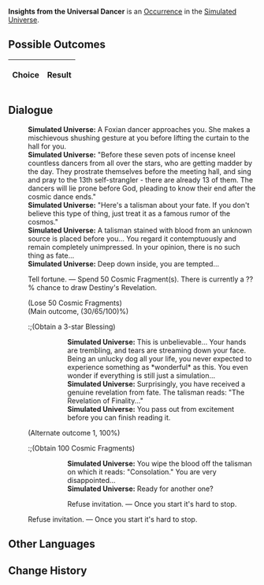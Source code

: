 {{Simulated Universe Event Infobox
|title         = Insights from the Universal Dancer
|image         = Random Event Profiteer.png
|type          =
|domains_su    = Occurrence
|domains_ext   = Occurrence
|domains_swarm = 
|domains_gng   = 
|requirements  =
|prev          = 
|next          = 
|indexRewards  =
|characters    = 
}}
'''Insights from the Universal Dancer''' is an [[Simulated Universe/Occurrence|Occurrence]] in the [[Simulated Universe]].

==Possible Outcomes==
{| class="article-table"
!Choice
!Result

|}

<!--
==Gameplay Notes==

-->
==Dialogue==
{{Dialogue Start}}
:'''Simulated Universe:''' A Foxian dancer approaches you. She makes a mischievous shushing gesture at you before lifting the curtain to the hall for you.
:'''Simulated Universe:''' "Before these seven pots of incense kneel countless dancers from all over the stars, who are getting madder by the day. They prostrate themselves before the meeting hall, and sing and pray to the 13th self-strangler - there are already 13 of them. The dancers will lie prone before God, pleading to know their end after the cosmic dance ends."
:'''Simulated Universe:''' "Here's a talisman about your fate. If you don't believe this type of thing, just treat it as a famous rumor of the cosmos."
:'''Simulated Universe:''' A talisman stained with blood from an unknown source is placed before you... You regard it contemptuously and remain completely unimpressed. In your opinion, there is no such thing as fate...
:'''Simulated Universe:''' Deep down inside, you are tempted...
:{{DIcon|Star}} Tell fortune. &mdash; Spend 50 Cosmic Fragment(s). There is currently a ??% chance to draw Destiny's Revelation.
:;(Lose 50 Cosmic Fragments)
:;(Main outcome, (30/65/100)%)
::;(Obtain a 3-star Blessing)
:::'''Simulated Universe:''' This is unbelievable... Your hands are trembling, and tears are streaming down your face. Being an unlucky dog all your life, you never expected to experience something as *wonderful* as this. You even wonder if everything is still just a simulation...
:::'''Simulated Universe:''' Surprisingly, you have received a genuine revelation from fate. The talisman reads: "The Revelation of Finality..."
:::'''Simulated Universe:''' You pass out from excitement before you can finish reading it.
:;(Alternate outcome 1, 100%)
::;(Obtain 100 Cosmic Fragments)
:::'''Simulated Universe:''' You wipe the blood off the talisman on which it reads: "Consolation." You are very disappointed...
:::'''Simulated Universe:''' Ready for another one?
:::{{DIcon|Star}} Refuse invitation. &mdash; Once you start it's hard to stop.
:{{DIcon|Star}} Refuse invitation. &mdash; Once you start it's hard to stop.
{{Dialogue End}}

==Other Languages==
{{Other Languages
|en   = Insights from the Universal Dancer
|zhs  = 寰宇舞者的启示
|zht  = 寰宇舞者的啟示
|ja   = {{Rubi|世界|せかい}}の{{Rubi|踊|おど}}り{{Rubi|手|て}}の{{Rubi|啓示|けいじ}}
|ko   = 우주 무용가의 계시
|es   = Reflexiones del bailarín universal
|fr   = Révélations de la danseuse de l'univers
|ru   = Идеи от вселенского танцора
|th   = คำใบ้ของนักเต้นแห่งจักรวาล
|vi   = Gợi Ý Của Vũ Công Toàn Cầu
|de   = Einblick des kosmischen Tänzers
|id   = Pencerahan dari Penari Alam Semesta
|pt   = Vislumbres da Dançarina Universal
}}

==Change History==
{{Change History|1.3}}
